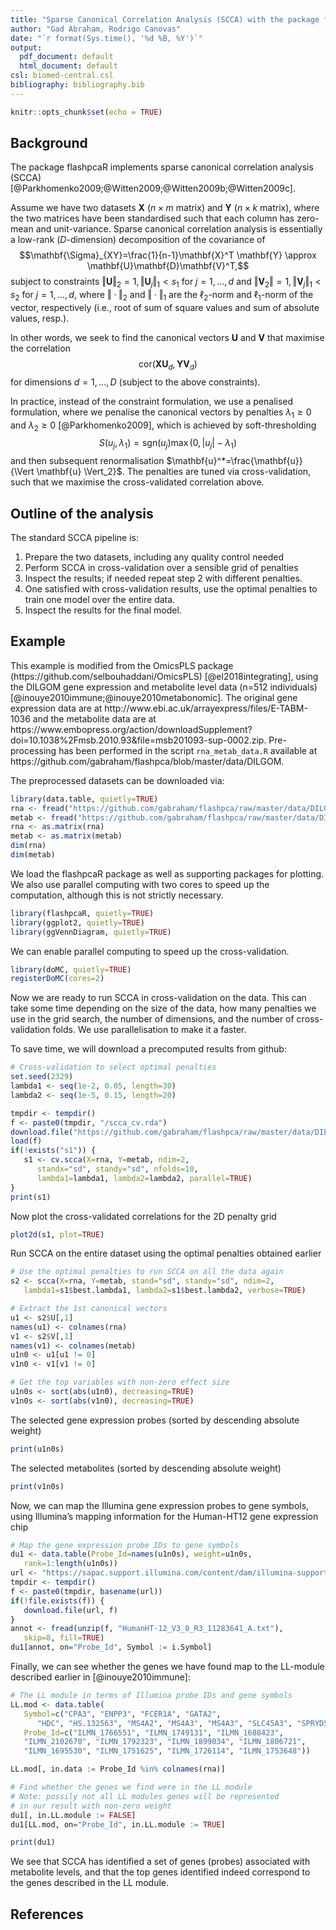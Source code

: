 ```yaml
---
title: "Sparse Canonical Correlation Analysis (SCCA) with the package flashpcaR"
author: "Gad Abraham, Rodrigo Canovas"
date: "`r format(Sys.time(), '%d %B, %Y')`"
output:
  pdf_document: default
  html_document: default
csl: biomed-central.csl
bibliography: bibliography.bib
---
```


```r
knitr::opts_chunk$set(echo = TRUE)

```

## Background

The package flashpcaR implements sparse canonical correlation analysis (SCCA)
[@Parkhomenko2009;@Witten2009;@Witten2009b;@Witten2009c].

Assume we have two datasets $\mathbf{X}$ ($n \times m$ matrix) and $\mathbf{Y}$ ($n \times k$ matrix),
where the two matrices have been standardised such that each column has zero-mean and unit-variance.
Sparse canonical correlation analysis is essentially a low-rank ($D$-dimension) decomposition of the covariance of
$$\mathbf{\Sigma}_{XY}=\frac{1}{n-1}\mathbf{X}^T \mathbf{Y} \approx \mathbf{U}\mathbf{D}\mathbf{V}^T,$$
subject to constraints $\Vert \mathbf{U} \Vert_2 = 1, \Vert \mathbf{U}_j \Vert_1<s_1$ for $j=1,\ldots,d$
and $\Vert \mathbf{V}_2 \Vert = 1, \Vert \mathbf{V}_j \Vert_1<s_2$ for $j=1,\ldots,d$,
where $\Vert \cdot \Vert_2$ and $\Vert \cdot \Vert_1$ are
the $\ell_2$-norm and $\ell_1$-norm of the vector, respectively
(i.e., root of sum of square values and sum of absolute values, resp.).

In other words, we seek to find the canonical vectors $\mathbf{U}$ and $\mathbf{V}$ that maximise the correlation
$$\mbox{cor}(\mathbf{X} \mathbf{U}_d, \mathbf{Y} \mathbf{V}_d)$$
for dimensions $d=1,...,D$ (subject to the above constraints).

In practice, instead of the constraint formulation, we use a penalised formulation, where we penalise 
the canonical vectors by penalties $\lambda_1 \geq 0$ and $\lambda_2 \geq 0$ [@Parkhomenko2009],
which is achieved by soft-thresholding 
$$S(u_j, \lambda_1) = \mbox{sgn}(u_j) \max(0, \left| u_j \right| - \lambda_1)$$
and then subsequent renormalisation $\mathbf{u}^*=\frac{\mathbf{u}}{\Vert \mathbf{u} \Vert_2}$.
The penalties are tuned via cross-validation, such that we maximise the cross-validated 
correlation above.

## Outline of the analysis

The standard SCCA pipeline is:

1. Prepare the two datasets, including any quality control needed
2. Perform SCCA in cross-validation over a sensible grid of penalties
3. Inspect the results; if needed repeat step 2 with different penalties.
4. One satisfied with cross-validation results, use the optimal penalties to train 
one model over the entire data.
5. Inspect the results for the final model.

## Example

This example is modified from the OmicsPLS package (https://github.com/selbouhaddani/OmicsPLS)
[@el2018integrating], using the DILGOM gene expression and metabolite level data
(n=512 individuals) [@inouye2010immune;@inouye2010metabonomic]. The original gene expression data are at http://www.ebi.ac.uk/arrayexpress/files/E-TABM-1036
and the metabolite data are at https://www.embopress.org/action/downloadSupplement?doi=10.1038%2Fmsb.2010.93&file=msb201093-sup-0002.zip.
Pre-processing has been performed in the script `rna_metab_data.R` available 
at https://github.com/gabraham/flashpca/blob/master/data/DILGOM.

The preprocessed datasets can be downloaded via:
```r
library(data.table, quietly=TRUE)
rna <- fread("https://github.com/gabraham/flashpca/raw/master/data/DILGOM/rna.txt.gz")
metab <- fread("https://github.com/gabraham/flashpca/raw/master/data/DILGOM/metab.txt.gz")
rna <- as.matrix(rna)
metab <- as.matrix(metab)
dim(rna)
dim(metab)
```

We load the flashpcaR package as well as supporting packages for plotting. We
also use parallel computing with two cores to speed up the computation,
although this is not strictly necessary.
```r
library(flashpcaR, quietly=TRUE)
library(ggplot2, quietly=TRUE)
library(ggVennDiagram, quietly=TRUE)
```

We can enable parallel computing to speed up the cross-validation.
```r
library(doMC, quietly=TRUE)
registerDoMC(cores=2)
```

Now we are ready to run SCCA in cross-validation on the data. This can take
some time depending on the size of the data, how many penalties we use in the
grid search, the number of dimensions, and the number of cross-validation folds.
We use parallelisation to make it a faster.

To save time, we will download a precomputed results from github:
```r

# Cross-validation to select optimal penalties
set.seed(2329)
lambda1 <- seq(1e-2, 0.05, length=30)
lambda2 <- seq(1e-5, 0.15, length=20)

tmpdir <- tempdir()
f <- paste0(tmpdir, "/scca_cv.rda")
download.file("https://github.com/gabraham/flashpca/raw/master/data/DILGOM/scca_cv.rda", f)
load(f)
if(!exists("s1")) {
   s1 <- cv.scca(X=rna, Y=metab, ndim=2,
      standx="sd", standy="sd", nfolds=10,
      lambda1=lambda1, lambda2=lambda2, parallel=TRUE)
}
print(s1)
```

Now plot the cross-validated correlations for the 2D penalty grid
```r
plot2d(s1, plot=TRUE)
```

Run SCCA on the entire dataset using the optimal penalties obtained earlier
```r

# Use the optimal penalties to run SCCA on all the data again
s2 <- scca(X=rna, Y=metab, stand="sd", standy="sd", ndim=2,
   lambda1=s1$best.lambda1, lambda2=s1$best.lambda2, verbose=TRUE)

# Extract the 1st canonical vectors
u1 <- s2$U[,1]
names(u1) <- colnames(rna)
v1 <- s2$V[,1]
names(v1) <- colnames(metab)
u1n0 <- u1[u1 != 0]
v1n0 <- v1[v1 != 0]

# Get the top variables with non-zero effect size
u1n0s <- sort(abs(u1n0), decreasing=TRUE)
v1n0s <- sort(abs(v1n0), decreasing=TRUE)
```

The selected gene expression probes (sorted by descending absolute weight)
```r
print(u1n0s)
```

The selected metabolites (sorted by descending absolute weight)
```r
print(v1n0s)
```


Now, we can map the Illumina gene expression probes to gene symbols, using Illumina's mapping information 
for the Human-HT12 gene expression chip
```r

# Map the gene expression probe IDs to gene symbols 
du1 <- data.table(Probe_Id=names(u1n0s), weight=u1n0s,
   rank=1:length(u1n0s))
url <- "https://sapac.support.illumina.com/content/dam/illumina-support/documents/downloads/productfiles/humanht-12/v3/humanht-12_v3_0_r3_11283641_a_txt.zip"
tmpdir <- tempdir()
f <- paste0(tmpdir, basename(url))
if(!file.exists(f)) {
   download.file(url, f)
}
annot <- fread(unzip(f, "HumanHT-12_V3_0_R3_11283641_A.txt"),
   skip=8, fill=TRUE)
du1[annot, on="Probe_Id", Symbol := i.Symbol]
```

Finally, we can see whether the genes we have found map to the LL-module described earlier in [@inouye2010immune]:
```r
# The LL module in terms of Illumina probe IDs and gene symbols
LL.mod <- data.table(
   Symbol=c("CPA3", "ENPP3", "FCER1A", "GATA2", 
      "HDC", "HS.132563", "MS4A2", "MS4A3", "MS4A3", "SLC45A3", "SPRYD5"),
   Probe_Id=c("ILMN_1766551", "ILMN_1749131", "ILMN_1688423", 
   "ILMN_2102670", "ILMN_1792323", "ILMN_1899034", "ILMN_1806721", 
   "ILMN_1695530", "ILMN_1751625", "ILMN_1726114", "ILMN_1753648"))

LL.mod[, in.data := Probe_Id %in% colnames(rna)]

# Find whether the genes we find were in the LL module
# Note: possily not all LL modules genes will be represented 
# in our result with non-zero weight
du1[, in.LL.module := FALSE]
du1[LL.mod, on="Probe_Id", in.LL.module := TRUE]

print(du1)

```

We see that SCCA has identified a set of genes (probes) associated with metabolite levels, and that the top genes identified indeed correspond to the genes described in the LL module.

## References
